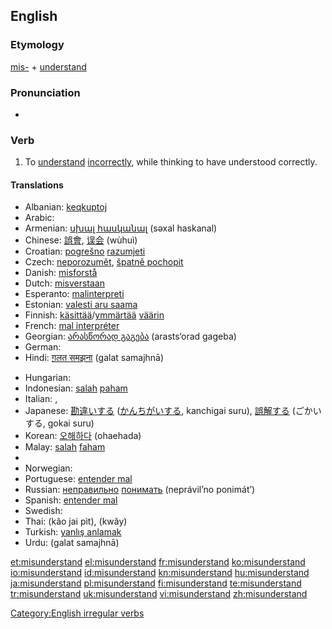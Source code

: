 {{wikipedia|dab=misunderstand}}
==English==

===Etymology===
[[mis-]] + [[understand]]

===Pronunciation===
* {{IPA|/mɪsəndɚ'stænd/}}

===Verb===
{{en-verb|misunderstands|misunderstanding|misunderstood}}

# To [[understand]] [[incorrectly]], while thinking to have understood correctly.

====Translations====
{{trans-top|to understand incorrectly, while thinking to have understood correctly}}
* Albanian: [[keqkuptoj]]
* Arabic: {{Arab|[[اساء الفهم]]}} {{IPAchar|(’asá’a-l-fáhem)}}
* Armenian: [[սխալ հասկանալ]] (səxal haskanal)
* Chinese: [[誤會]], [[误会]] (wùhuì)
* Croatian: [[pogrešno]] [[razumjeti]]
* Czech: [[neporozumět]], [[špatně pochopit]]
* Danish: [[misforstå]]
* Dutch: [[misverstaan]]
* Esperanto: [[malinterpreti]]
* Estonian: [[valesti aru saama]]
* Finnish: [[käsittää]]/[[ymmärtää]] [[väärin]]
* French: [[mal interpréter]]
* Georgian: [[არასწორად გაგება]] (arasts‘orad gageba)
* German: {{t-|de|missverstehen}}
* Hindi: [[ग़लत समझना]] (<u>g</u>alat samajhnā)
{{trans-mid}}
* Hungarian: {{t+|hu|félreért}}
* Indonesian: [[salah]] [[paham]]
* Italian: {{t-|it|fraintendere}},  {{t-|it|equivocare}}
* Japanese: [[勘違い]]する ([[かんちがい]]する, kanchigai suru), [[誤解]]する (ごかいする, gokai suru)
* Korean: [[오해하다]] (ohaehada)
* Malay: [[salah]] [[faham]]
* {{trreq|Mongolian}}
* Norwegian: {{t|no|misforstå}}
* Portuguese: [[entender mal]]
* Russian: [[неправильно]] [[понимать]] (neprávil’no ponimát’)
* Spanish: [[entender mal]]
* Swedish: {{t+|sv|missförstå}}
* Thai: {{Thai|[[เข้าใจผิด]]}} (kâo jai pìt), {{Thai|[[เขว]]}} (kwăy)
* Turkish: [[yanlış anlamak]]
* Urdu: {{ur-Arab|[[غلط سمجھنا]]}} (<u>g</u>alat samajhnā)
{{trans-bottom}}

[[Category:English irregular verbs]]

[[et:misunderstand]]
[[el:misunderstand]]
[[fr:misunderstand]]
[[ko:misunderstand]]
[[io:misunderstand]]
[[id:misunderstand]]
[[kn:misunderstand]]
[[hu:misunderstand]]
[[ja:misunderstand]]
[[pl:misunderstand]]
[[fi:misunderstand]]
[[te:misunderstand]]
[[tr:misunderstand]]
[[uk:misunderstand]]
[[vi:misunderstand]]
[[zh:misunderstand]]